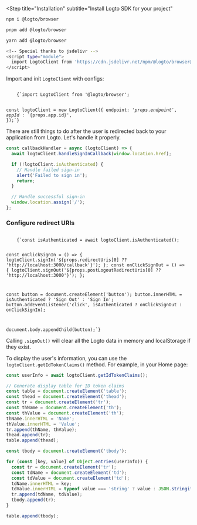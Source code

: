 

<Steps>

<Step
  title="Installation"
  subtitle="Install Logto SDK for your project"
>
<Tabs>
<TabItem value="npm" label="npm">

```bash
npm i @logto/browser
```

</TabItem>
<TabItem value="pnpm" label="pnpm">

```bash
pnpm add @logto/browser
```

</TabItem>
<TabItem value="yarn" label="yarn">

```bash
yarn add @logto/browser
```

</TabItem>
<TabItem value="cdn" label="CDN">

```bash
<!-- Special thanks to jsdelivr -->
<script type="module">
  import LogtoClient from 'https://cdn.jsdelivr.net/npm/@logto/browser@latest/+esm';
</script>
```
</TabItem>
</Tabs>
</Step>

<Step title="Init LogtoClient">

Import and init `LogtoClient` with configs:

<Code className="language-ts" title="index.js">
    {`import LogtoClient from '@logto/browser';

const logtoClient = new LogtoClient({
  endpoint: '${props.endpoint}',
  appId: '${props.app.id}',
});`}
</Code>

</Step>

<Step title="Configure redirect URIs">

<RedirectUrisWeb defaultUri="http://localhost:3000/callback"/>

</Step>

<Step title="Handle redirect">

There are still things to do after the user is redirected back to your application from Logto. Let's handle it properly.

```ts title="pages/Callback.js"
const callbackHandler = async (logtoClient) => {
  await logtoClient.handleSignInCallback(window.location.href);

  if (!logtoClient.isAuthenticated) {
    // Handle failed sign-in
    alert('Failed to sign in');
    return;
  }

  // Handle successful sign-in
  window.location.assign('/');
};
```

</Step>

<Step title="Implement sign-in and sign-out">

### Configure redirect URIs

<Code className="language-js" title="pages/Home.js">
    {`const isAuthenticated = await logtoClient.isAuthenticated();

const onClickSignIn = () => {
  logtoClient.signIn('${props.redirectUris[0] ?? 'http://localhost:3000/callback'}');
};
const onClickSignOut = () => {
  logtoClient.signOut('${props.postLogoutRedirectUris[0] ?? 'http://localhost:3000'}');
};

const button = document.createElement('button');
button.innerHTML = isAuthenticated ? 'Sign Out' : 'Sign In';
button.addEventListener('click', isAuthenticated ? onClickSignOut : onClickSignIn);

document.body.appendChild(button);`}
</Code>

Calling `.signOut()` will clear all the Logto data in memory and localStorage if they exist.

</Step>

<Step title="Checkpoint: Test your application">

<Checkpoint />

</Step>

<Step title="Display user information">

To display the user's information, you can use the `logtoClient.getIdTokenClaims()` method. For example, in your Home page:

```js title="pages/Home.js"
const userInfo = await logtoClient.getIdTokenClaims();

// Generate display table for ID token claims
const table = document.createElement('table');
const thead = document.createElement('thead');
const tr = document.createElement('tr');
const thName = document.createElement('th');
const thValue = document.createElement('th');
thName.innerHTML = 'Name';
thValue.innerHTML = 'Value';
tr.append(thName, thValue);
thead.append(tr);
table.append(thead);

const tbody = document.createElement('tbody');

for (const [key, value] of Object.entries(userInfo)) {
  const tr = document.createElement('tr');
  const tdName = document.createElement('td');
  const tdValue = document.createElement('td');
  tdName.innerHTML = key;
  tdValue.innerHTML = typeof value === 'string' ? value : JSON.stringify(value);
  tr.append(tdName, tdValue);
  tbody.append(tr);
}

table.append(tbody);
```

</Step>

</Steps>
